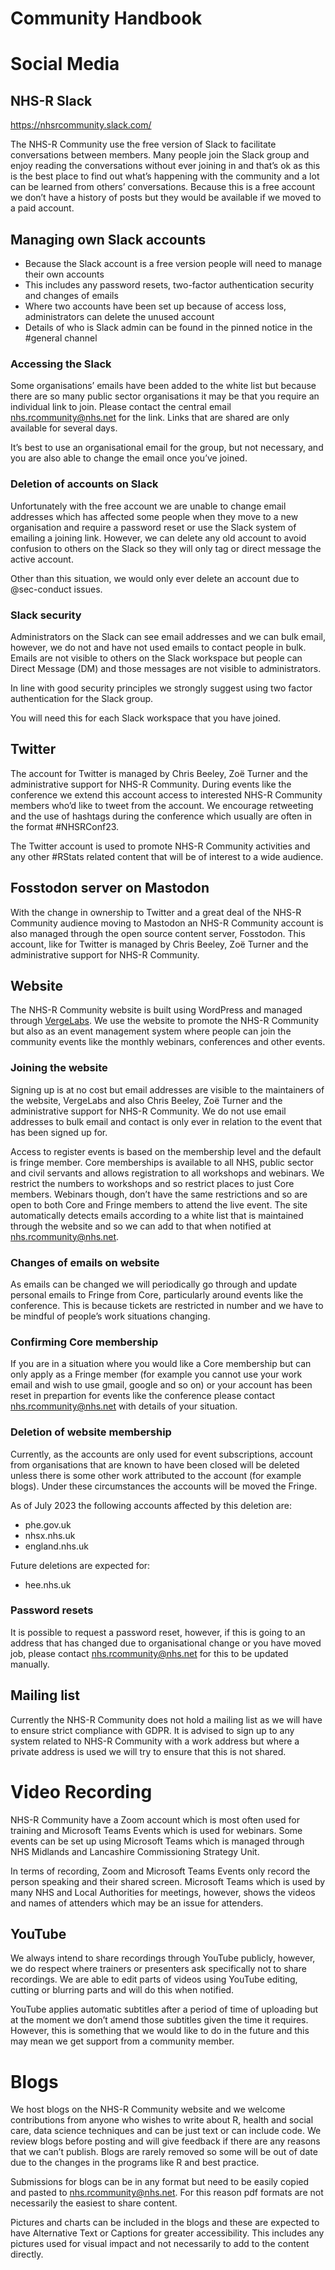 # Community Handbook {.unnumbered}

# Social Media

## NHS-R Slack

[https://nhsrcommunity.slack.com/](https://nhsrcommunity.slack.com/)

The NHS-R Community use the free version of Slack to facilitate conversations between members.
Many people join the Slack group and enjoy reading the conversations without ever joining in and that's ok as this is the best place to find out what's happening with the community and a lot can be learned from others' conversations.
Because this is a free account we don't have a history of posts but they would be available if we moved to a paid account.

:::{.callout-important collapse=false appearance='default' icon=true}
## Managing own Slack accounts
- Because the Slack account is a free version people will need to manage their own accounts
- This includes any password resets, two-factor authentication security and changes of emails
- Where two accounts have been set up because of access loss, administrators can delete the unused account
- Details of who is Slack admin can be found in the pinned notice in the #general channel
:::


### Accessing the Slack

Some organisations' emails have been added to the white list but because there are so many public sector organisations it may be that you require an individual link to join. Please contact the central email [nhs.rcommunity@nhs.net](nhs.rcommunity@nhs.net) for the link. 
Links that are shared are only available for several days.

It's best to use an organisational email for the group, but not necessary, and you are also able to change the email once you've joined.

### Deletion of accounts on Slack

Unfortunately with the free account we are unable to change email addresses which has affected some people when they move to a new organisation and require a password reset or use the Slack system of emailing a joining link.
However, we can delete any old account to avoid confusion to others on the Slack so they will only tag or direct message the active account.

Other than this situation, we would only ever delete an account due to @sec-conduct issues.

### Slack security

Administrators on the Slack can see email addresses and we can bulk email, however, we do not and have not used emails to contact people in bulk. Emails are not visible to others on the Slack workspace but people can Direct Message (DM) and those messages are not visible to administrators. 

In line with good security principles we strongly suggest using two factor authentication for the Slack group.

::: {.callout-note}
You will need this for each Slack workspace that you have joined.
:::

## Twitter

The account for Twitter is managed by Chris Beeley, Zoë Turner and the administrative support for NHS-R Community. 
During events like the conference we extend this account access to interested NHS-R Community members who'd like to tweet from the account.
We encourage retweeting and the use of hashtags during the conference which usually are often in the format #NHSRConf23.

The Twitter account is used to promote NHS-R Community activities and any other #RStats related content that will be of interest to a wide audience.

## Fosstodon server on Mastodon

With the change in ownership to Twitter and a great deal of the NHS-R Community audience moving to Mastodon an NHS-R Community account is also managed through the open source content server, Fosstodon.
This account, like for Twitter is managed by Chris Beeley, Zoë Turner and the administrative support for NHS-R Community.

## Website

The NHS-R Community website is built using WordPress and managed through [VergeLabs](https://vergelabs.co.uk/).
We use the website to promote the NHS-R Community but also as an event management system where people can join the community events like the monthly webinars, conferences and other events.

### Joining the website

Signing up is at no cost but email addresses are visible to the maintainers of the website, VergeLabs and also Chris Beeley, Zoë Turner and the administrative support for NHS-R Community.
We do not use email addresses to bulk email and contact is only ever in relation to the event that has been signed up for.

Access to register events is based on the membership level and the default is fringe member.
Core memberships is available to all NHS, public sector and civil servants and allows registration to all workshops and webinars.
We restrict the numbers to workshops and so restrict places to just Core members.
Webinars though, don't have the same restrictions and so are open to both Core and Fringe members to attend the live event. 
The site automatically detects emails according to a white list that is maintained through the website and so we can add to that when notified at [nhs.rcommunity@nhs.net](mailto:nhs.rcommunity@nhs.net).

### Changes of emails on website

As emails can be changed we will periodically go through and update personal emails to Fringe from Core, particularly around events like the conference.
This is because tickets are restricted in number and we have to be mindful of people's work situations changing.

### Confirming Core membership

If you are in a situation where you would like a Core membership but can only apply as a Fringe member (for example you cannot use your work email and wish to use gmail, google and so on) or your account has been reset in prepartion for events like the conference please contact [nhs.rcommunity@nhs.net](mailto:nhs.rcommunity@nhs.net) with details of your situation.

### Deletion of website membership

Currently, as the accounts are only used for event subscriptions, account from organisations that are known to have been closed will be deleted unless there is some other work attributed to the account (for example blogs).
Under these circumstances the accounts will be moved the Fringe.

As of July 2023 the following accounts affected by this deletion are:

- phe.gov.uk
- nhsx.nhs.uk
- england.nhs.uk

Future deletions are expected for:

- hee.nhs.uk


### Password resets

It is possible to request a password reset, however, if this is going to an address that has changed due to organisational change or you have moved job, please contact [nhs.rcommunity@nhs.net](mailto:nhs.rcommunity@nhs.net) for this to be updated manually.

## Mailing list

Currently the NHS-R Community does not hold a mailing list as we will have to ensure strict compliance with GDPR.
It is advised to sign up to any system related to NHS-R Community with a work address but where a private address is used we will try to ensure that this is not shared.

# Video Recording

NHS-R Community have a Zoom account which is most often used for training and Microsoft Teams Events which is used for webinars.
Some events can be set up using Microsoft Teams which is managed through NHS Midlands and Lancashire Commissioning Strategy Unit.

In terms of recording, Zoom and Microsoft Teams Events only record the person speaking and their shared screen.
Microsoft Teams which is used by many NHS and Local Authorities for meetings, however, shows the videos and names of attenders which may be an issue for attenders.

## YouTube

We always intend to share recordings through YouTube publicly, however, we do respect where trainers or presenters ask specifically not to share recordings.
We are able to edit parts of videos using YouTube editing, cutting or blurring parts and will do this when notified.

YouTube applies automatic subtitles after a period of time of uploading but at the moment we don't amend those subtitles given the time it requires.
However, this is something that we would like to do in the future and this may mean we get support from a community member.

# Blogs

We host blogs on the NHS-R Community website and we welcome contributions from anyone who wishes to write about R, health and social care, data science techniques and can be just text or can include code.
We review blogs before posting and will give feedback if there are any reasons that we can't publish.
Blogs are rarely removed so some will be out of date due to the changes in the programs like R and best practice.

Submissions for blogs can be in any format but need to be easily copied and pasted to [nhs.rcommunity@nhs.net](mailto:nhs.rcommunity@nhs.net). 
For this reason pdf formats are not necessarily the easiest to share content.

Pictures and charts can be included in the blogs and these are expected to have Alternative Text or Captions for greater accessibility.
This includes any pictures used for visual impact and not necessarily to add to the content directly.